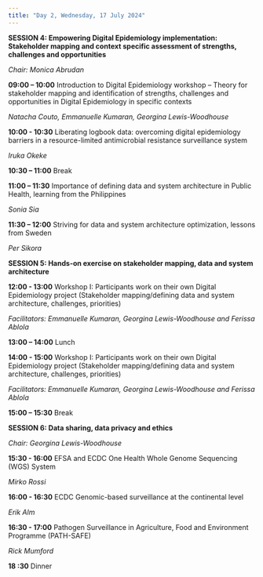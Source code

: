 ```yaml
---
title: "Day 2, Wednesday, 17 July 2024"
---
```


**SESSION 4: Empowering Digital Epidemiology implementation: Stakeholder mapping and context specific assessment of strengths, challenges and opportunities**

*Chair: Monica Abrudan*

**09:00 – 10:00** Introduction to Digital Epidemiology workshop – Theory for stakeholder mapping and identification of strengths, challenges and opportunities in Digital Epidemiology in specific contexts

*Natacha Couto, Emmanuelle Kumaran, Georgina Lewis-Woodhouse*

**10:00 - 10:30** Liberating logbook data: overcoming digital epidemiology barriers in a resource-limited antimicrobial resistance surveillance system

*Iruka Okeke*

**10:30 – 11:00** Break

**11:00 – 11:30** Importance of defining data and system architecture in Public Health, learning from the Philippines

*Sonia Sia*

**11:30 – 12:00** Striving for data and system architecture optimization, lessons from Sweden

*Per Sikora*

**SESSION 5: Hands-on exercise on stakeholder mapping, data and system architecture**

**12:00 - 13:00** Workshop I: Participants work on their own Digital Epidemiology project (Stakeholder mapping/defining data and system architecture, challenges, priorities)

*Facilitators: Emmanuelle Kumaran, Georgina Lewis-Woodhouse and Ferissa Ablola*

**13:00 – 14:00** Lunch

**14:00 - 15:00** Workshop I: Participants work on their own Digital Epidemiology project (Stakeholder mapping/defining data and system architecture, challenges, priorities)

*Facilitators: Emmanuelle Kumaran, Georgina Lewis-Woodhouse and Ferissa Ablola*

**15:00 – 15:30** Break

**SESSION 6: Data sharing, data privacy and ethics**

*Chair: Georgina Lewis-Woodhouse*

**15:30 - 16:00** EFSA and ECDC One Health Whole Genome Sequencing (WGS) System

*Mirko Rossi*

**16:00 - 16:30** ECDC Genomic-based surveillance at the continental level

*Erik Alm*

**16:30 - 17:00** Pathogen Surveillance in Agriculture, Food and Environment Programme (PATH-SAFE)

*Rick Mumford*

**18 :30** Dinner
